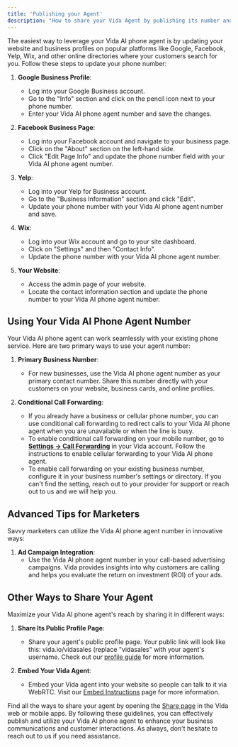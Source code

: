 ```yaml
---
title: 'Publishing your Agent'
description: "How to share your Vida Agent by publishing its number and sharing its profile."
---
```


The easiest way to leverage your Vida AI phone agent is by updating your website and business profiles on popular platforms like Google, Facebook, Yelp, Wix, and other online directories where your customers search for you. Follow these steps to update your phone number:

1. **Google Business Profile**:
   - Log into your Google Business account.
   - Go to the "Info" section and click on the pencil icon next to your phone number.
   - Enter your Vida AI phone agent number and save the changes.

2. **Facebook Business Page**:
   - Log into your Facebook account and navigate to your business page.
   - Click on the "About" section on the left-hand side.
   - Click "Edit Page Info" and update the phone number field with your Vida AI phone agent number.

3. **Yelp**:
   - Log into your Yelp for Business account.
   - Go to the "Business Information" section and click "Edit".
   - Update your phone number with your Vida AI phone agent number and save.

4. **Wix**:
   - Log into your Wix account and go to your site dashboard.
   - Click on "Settings" and then "Contact Info".
   - Update the phone number with your Vida AI phone agent number.

5. **Your Website**:
   - Access the admin page of your website.
   - Locate the contact information section and update the phone number to your Vida AI phone agent number.

## Using Your Vida AI Phone Agent Number

Your Vida AI phone agent can work seamlessly with your existing phone service. Here are two primary ways to use your agent number:

1. **Primary Business Number**:
   - For new businesses, use the Vida AI phone agent number as your primary contact number. Share this number directly with your customers on your website, business cards, and online profiles.

2. **Conditional Call Forwarding**:
   - If you already have a business or cellular phone number, you can use conditional call forwarding to redirect calls to your Vida AI phone agent when you are unavailable or when the line is busy. 
   - To enable conditional call forwarding on your mobile number, go to [**Settings -> Call Forwarding**](https://vida.io/inbox?settings=true&tab=forwarding) in your Vida account. Follow the instructions to enable cellular forwarding to your Vida AI phone agent.
   - To enable call forwarding on your existing business number, configure it in your business number's settings or directory. If you can't find the setting, reach out to your provider for support or reach out to us and we will help you.

## Advanced Tips for Marketers

Savvy marketers can utilize the Vida AI phone agent number in innovative ways:

1. **Ad Campaign Integration**:
   - Use the Vida AI phone agent number in your call-based advertising campaigns. Vida provides insights into why customers are calling and helps you evaluate the return on investment (ROI) of your ads.

## Other Ways to Share Your Agent

Maximize your Vida AI phone agent's reach by sharing it in different ways:

1. **Share Its Public Profile Page**:
   - Share your agent's public profile page. Your public link will look like this: vida.io/vidasales (replace "vidasales" with your agent's username. Check out our [profile guide](/docs/sharing/profile) for more information.

2. **Embed Your Vida Agent**:
   - Embed your Vida agent into your website so people can talk to it via WebRTC. Visit our [Embed Instructions](/docs/sharing/embed) page for more information.

Find all the ways to share your agent by opening the [Share page](https://vida.io/inbox?shareProfile=true) in the Vida web or mobile apps. By following these guidelines, you can effectively publish and utilize your Vida AI phone agent to enhance your business communications and customer interactions. As always, don't hesitate to reach out to us if you need assistance.
